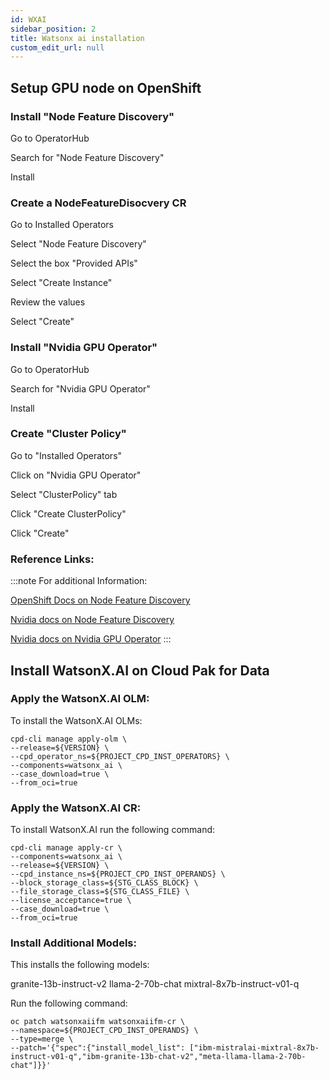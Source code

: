 ```yaml
---
id: WXAI
sidebar_position: 2
title: Watsonx ai installation
custom_edit_url: null
---
```



## Setup GPU node on OpenShift

### Install "Node Feature Discovery"

Go to OperatorHub

Search for "Node Feature Discovery"

Install

### Create a NodeFeatureDisocvery CR

Go to Installed Operators 

Select "Node Feature Discovery"

Select the box "Provided APIs"

Select "Create Instance"

Review the values

Select "Create"

### Install "Nvidia GPU Operator"

Go to OperatorHub

Search for "Nvidia GPU Operator"

Install

### Create "Cluster Policy"

Go to "Installed Operators"

Click on "Nvidia GPU Operator"

Select "ClusterPolicy" tab

Click "Create ClusterPolicy"

Click "Create"


### Reference Links:
:::note
For additional Information:

[OpenShift Docs on Node Feature Discovery](https://docs.openshift.com/container-platform/4.12/hardware_enablement/psap-node-feature-discovery-operator.html#create-nfd-cr-web-console_node-feature-discovery-operator)

[Nvidia docs on Node Feature Discovery](https://docs.nvidia.com/datacenter/cloud-native/openshift/latest/install-nfd.html#install-nfd)

[Nvidia docs on Nvidia GPU Operator](https://docs.nvidia.com/datacenter/cloud-native/openshift/latest/install-gpu-ocp.html)
:::

## Install WatsonX.AI on Cloud Pak for Data

### Apply the WatsonX.AI OLM:

To install the WatsonX.AI OLMs:

```
cpd-cli manage apply-olm \
--release=${VERSION} \
--cpd_operator_ns=${PROJECT_CPD_INST_OPERATORS} \
--components=watsonx_ai \
--case_download=true \
--from_oci=true
```

### Apply the WatsonX.AI CR:

To install WatsonX.AI run the following command:

```
cpd-cli manage apply-cr \
--components=watsonx_ai \
--release=${VERSION} \
--cpd_instance_ns=${PROJECT_CPD_INST_OPERANDS} \
--block_storage_class=${STG_CLASS_BLOCK} \
--file_storage_class=${STG_CLASS_FILE} \
--license_acceptance=true \
--case_download=true \
--from_oci=true
```

### Install Additional Models:

This installs the following models:

granite-13b-instruct-v2
llama-2-70b-chat
mixtral-8x7b-instruct-v01-q

Run the following command:

```
oc patch watsonxaiifm watsonxaiifm-cr \
--namespace=${PROJECT_CPD_INST_OPERANDS} \
--type=merge \
--patch='{"spec":{"install_model_list": ["ibm-mistralai-mixtral-8x7b-instruct-v01-q","ibm-granite-13b-chat-v2","meta-llama-llama-2-70b-chat"]}}'
```


